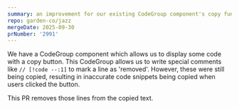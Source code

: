 ```yaml
---
summary: an improvement for our existing CodeGroup component's copy function
repo: garden-co/jazz
mergeDate: 2025-09-30
prNumber: '2991'
---
```

We have a CodeGroup component which allows us to display some code with a copy button. This CodeGroup allows us to write special comments like `// [!code --:1]` to mark a line as 'removed'. However, these were still being copied, resulting in inaccurate code snippets being copied when users clicked the button.

This PR removes those lines from the copied text.

